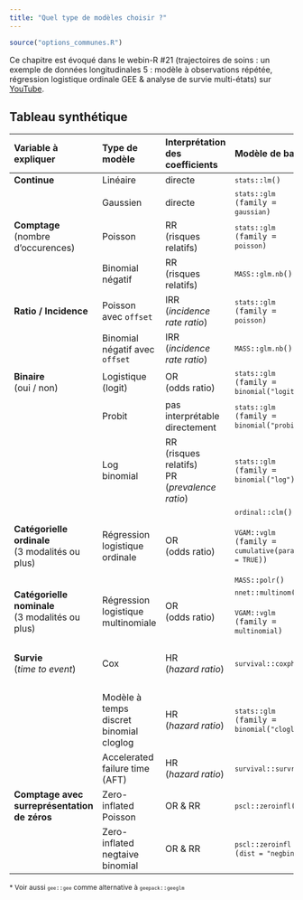 ```yaml
---
title: "Quel type de modèles choisir ?"
---
```


```r
source("options_communes.R")
```

<div class="webin-R">
Ce chapitre est évoqué dans le webin-R #21 (trajectoires de soins : un exemple de données longitudinales 5 : modèle à observations répétée, régression logistique ordinale GEE & analyse de survie multi-états) sur [YouTube](https://youtu.be/Ul1oOwiRkAM).
</div>

## Tableau synthétique


<div style="font-size:.85em;" class="code_no_background table_compact">

| Variable à expliquer | Type de modèle | Interprétation des coefficients | Modèle de base | Échantillonnage complexe | Modèle mixte | GEE* |
|:------|:------|:------|:------|:------|:------|:------|
| **Continue** | Linéaire | directe | <code>`stats`{.pkg}::`lm`{data-pkg="stats"}()</code> | &nbsp; | <code>`lme4`{.pkg}::`lmer`{data-pkg="lme4"}()</code> | &nbsp; |
| &nbsp; | Gaussien | directe | <code>`stats`{.pkg}::`glm`{data-pkg="stats"} (family = `gaussian`{data-pkg="stats"})</code> | <code>`survey`{.pkg}::`svyglm`{data-pkg="survey"}<br />(family = `gaussian`{data-pkg="stats"})</code> | <code>`lme4`{.pkg}::`glmer`{data-pkg="lme4"} (family = `gaussian`{data-pkg="stats"})</code> | <code>`geepack`{.pkg}::`geeglm`{data-pkg="geepack"} (family = `gaussian`{data-pkg="stats"})</code> |
| **Comptage**<br />(nombre d'occurences) | Poisson | RR<br />(risques relatifs) | <code>`stats`{.pkg}::`glm`{data-pkg="stats"} (family = `poisson`{data-pkg="stats"})</code> | <code>`survey`{.pkg}::`svyglm`{data-pkg="survey"}<br />(family = `quasipoisson`{data-pkg="stats"})</code> | <code>`lme4`{.pkg}::`glmer`{data-pkg="lme4"} (family = `poisson`{data-pkg="stats"})</code> | <code>`geepack`{.pkg}::`geeglm`{data-pkg="geepack"} (family = `poisson`{data-pkg="stats"})</code> |
| &nbsp; | Binomial négatif | RR<br />(risques relatifs) | <code>`MASS`{.pkg}::`glm.nb`{data-pkg="MASS"}()</code> | <code>`sjstats`{.pkg}::`svyglm.nb`{data-pkg="sjstats"}()</code><br /><br /><code>`svrepmisc`{.pkg}::`svynb`{data-pkg="svrepmisc"}()</code> | <code>`lme4`{.pkg}::`glmer.nb`{data-pkg="lme4"}()</code> | &nbsp; |
| **Ratio / Incidence** | Poisson avec `offset`{data-pkg="stats"} | IRR<br />(*incidence rate ratio*) | <code>`stats`{.pkg}::`glm`{data-pkg="stats"} (family = `poisson`{data-pkg="stats"})</code> | <code>`survey`{.pkg}::`svyglm`{data-pkg="survey"}<br />(family = `quasipoisson`{data-pkg="stats"})</code> | <code>`lme4`{.pkg}::`glmer`{data-pkg="lme4"} (family = `poisson`{data-pkg="stats"})</code> | <code>`geepack`{.pkg}::`geeglm`{data-pkg="geepack"} (family = `poisson`{data-pkg="stats"})</code> |
| &nbsp; | Binomial négatif avec `offset`{data-pkg="stats"} | IRR<br />(*incidence rate ratio*) | <code>`MASS`{.pkg}::`glm.nb`{data-pkg="MASS"}()</code> | <code>`sjstats`{.pkg}::`svyglm.nb`{data-pkg="sjstats"}()</code><br /><br /><code>`svrepmisc`{.pkg}::`svynb`{data-pkg="svrepmisc"}()</code> | <code>`lme4`{.pkg}::`glmer.nb`{data-pkg="lme4"}()</code> | &nbsp; |
| **Binaire**<br />(oui / non) | Logistique (logit) | OR<br />(odds ratio) | <code>`stats`{.pkg}::`glm`{data-pkg="stats"} (family = `binomial`{data-pkg="stats"}(`"logit"`))</code> | <code>`survey`{.pkg}::`svyglm`{data-pkg="survey"}<br />(family = `quasibinomial`{data-pkg="stats"}(`"logit"`))</code> | <code>`lme4`{.pkg}::`glmer`{data-pkg="lme4"} (family = `binomial`{data-pkg="stats"}(`"logit"`))</code> | <code>`geepack`{.pkg}::`geeglm`{data-pkg="geepack"} (family = `binomial`{data-pkg="stats"}(`"logit"`))</code> |
| &nbsp; | Probit | pas interprétable directement | <code>`stats`{.pkg}::`glm`{data-pkg="stats"} (family = `binomial`{data-pkg="stats"}(`"probit"`))</code> | <code>`survey`{.pkg}::`svyglm`{data-pkg="survey"}<br />(family = `quasibinomial`{data-pkg="stats"}(`"probit"`))</code> | <code>`lme4`{.pkg}::`glmer`{data-pkg="lme4"} (family = `binomial`{data-pkg="stats"}(`"probit"`))</code> | <code>`geepack`{.pkg}::`geeglm`{data-pkg="geepack"} (family = `binomial`{data-pkg="stats"}(`"probit"`))</code> |
| &nbsp; | Log binomial | RR<br />(risques relatifs)<br />PR<br />(*prevalence ratio*) | <code>`stats`{.pkg}::`glm`{data-pkg="stats"} (family = `binomial`{data-pkg="stats"}(`"log"`))</code> | <code>`survey`{.pkg}::`svyglm`{data-pkg="survey"}<br />(family = `quasibinomial`{data-pkg="stats"}(`"log"`))</code> | <code>`lme4`{.pkg}::`glmer`{data-pkg="lme4"} (family = `binomial`{data-pkg="stats"}(`"log"`))</code> | <code>`geepack`{.pkg}::`geeglm`{data-pkg="geepack"} (family = `binomial`{data-pkg="stats"}(`"log"`))</code> |
| **Catégorielle ordinale**<br />(3 modalités ou plus) | Régression logistique ordinale | OR<br />(odds ratio) | <code>`ordinal`{.pkg}::`clm`{data-pkg="ordinal"}()</code><br/><br/><code>`VGAM`{.pkg}::`vglm`{data-pkg="VGAM"} (family = `cumulative`{data-pkg="VGAM"}(`parallel = TRUE`))</code><br/><br/><code>`MASS`{.pkg}::`polr`{data-pkg="MASS"}()</code> | <code>`svrepmisc`{.pkg}::`svyclm`{data-pkg="svrepmisc"}()</code><br/><br/><code>`svyVGAM`{.pkg}::`svy_vglm`{data-pkg="svyVGAM"} (family = `cumulative`{data-pkg="VGAM"}(`parallel = TRUE`))</code><br/><br/><code>`survey`{.pkg}::`svyolr`{data-pkg="survey"}()</code> | <code>`ordinal`{.pkg}::`clmm`{data-pkg="ordinal"}()</code> | <code>`geepack`{.pkg}::`ordgee`{data-pkg="geepack"}()</code><br/><br/><code>`multgee`{.pkg}::`ordLORgee`{data-pkg="multgee"}()</code> |
| **Catégorielle nominale**<br />(3 modalités ou plus) | Régression logistique multinomiale | OR<br />(odds ratio) | <code>`nnet`{.pkg}::`multinom`{data-pkg="nnet"}()</code><br/><br/><code>`VGAM`{.pkg}::`vglm`{data-pkg="VGAM"} (family = `multinomial`{data-pkg="VGAM"})</code> | <code>`svrepmisc`{.pkg}::`svymultinom`{data-pkg="svrepmisc"}()</code><br/><br/><code>`svyVGAM`{.pkg}::`svy_vglm`{data-pkg="svyVGAM"} (family = `multinomial`{data-pkg="VGAM"})</code> | &nbsp; | <code>`multgee`{.pkg}::`nomLORgee`{data-pkg="multgee"}()</code> |
| **Survie**<br />(*time to event*) | Cox | HR<br />(*hazard ratio*) | <code>`survival`{.pkg}::`coxph`{data-pkg="survival"}()</code> | <code>`survey`{.pkg}::`svycoxph`{data-pkg="survey"}()</code> | <code>`survival`{.pkg}::`coxph`{data-pkg="survival"}()</code> avec un terme `frailty`{data-pkg="survival"}<br/><br/><code>`coxme`{.pkg}::`coxme`{data-pkg="coxme"}()</code> | <code>`survival`{.pkg}::`coxph`{data-pkg="survival"}()</code> avec l'option `cluster` |
| &nbsp; | Modèle à temps discret binomial cloglog | HR<br />(*hazard ratio*) | <code>`stats`{.pkg}::`glm`{data-pkg="stats"} (family = `binomial`{data-pkg="stats"}(`"cloglog"`))</code> | <code>`survey`{.pkg}::`svyglm`{data-pkg="survey"}<br />(family = `quasibinomial`{data-pkg="stats"}(`"cloglog"`))</code> | <code>`lme4`{.pkg}::`glmer`{data-pkg="lme4"} (family = `binomial`{data-pkg="stats"}(`"cloglog"`))</code> | <code>`geepack`{.pkg}::`geeglm`{data-pkg="geepack"} (family = `binomial`{data-pkg="stats"}(`"cloglog"`))</code> |
| &nbsp; | Accelerated failure time (AFT) | HR<br />(*hazard ratio*) | <code>`survival`{.pkg}::`survreg`{data-pkg="survival"}()</code> | <code>`survey`{.pkg}::`svysurvreg`{data-pkg="survey"}()</code> | <code>`survival`{.pkg}::`survreg`{data-pkg="survival"}()</code> avec un terme `frailty`{data-pkg="survival"} | <code>`survival`{.pkg}::`survreg`{data-pkg="survival"}()</code> avec l'option `cluster` |
| **Comptage avec surreprésentation de zéros** | Zero-inflated Poisson | OR & RR | <code>`pscl`{.pkg}::`zeroinfl`{data-pkg="pscl"}()</code> | <code>`sjstats`{.pkg}::`svyglm.zip`{data-pkg="sjstats"}()</code> | &nbsp; | &nbsp; |
| &nbsp; | Zero-inflated negtaive binomial | OR & RR | <code>`pscl`{.pkg}::`zeroinfl`{data-pkg="pscl"} (`dist = "negbin"`)</code> | <code>`sjstats`{.pkg}::`svyglm.zip`{data-pkg="sjstats"} (`dist = "negbin"`)</code> | &nbsp; | &nbsp; |

\* Voir aussi <code>`gee`{.pkg}::`gee`{data-pkg="gee"}</code> comme alternative à <code>`geepack`{.pkg}::`geeglm`{data-pkg="geepack"}</code>

</div>

